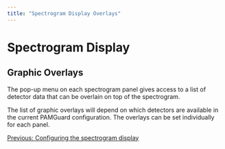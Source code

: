 ```yaml
---
title: "Spectrogram Display Overlays"
---
```

Spectrogram Display
===================

Graphic Overlays
----------------

  
The pop-up menu on each spectrogram panel gives access to a list of detector data that can be overlain on top of the spectrogram.

The list of graphic overlays will depend on which detectors are available in the current PAMGuard configuration. The overlays can be set individually for each panel.

[Previous: Configuring the spectrogram display](UserDisplay_Spectrogram_Configuring.html)
